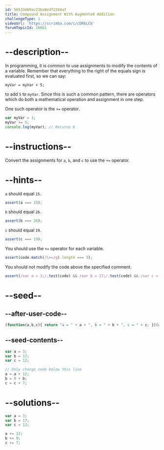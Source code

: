 ```yaml
---
id: 56533eb9ac21ba0edf2244af
title: Compound Assignment With Augmented Addition
challengeType: 1
videoUrl: 'https://scrimba.com/c/cDR6LCb'
forumTopicId: 16661
---
```


# --description--

In programming, it is common to use assignments to modify the contents of a variable. Remember that everything to the right of the equals sign is evaluated first, so we can say:

`myVar = myVar + 5;`

to add `5` to `myVar`. Since this is such a common pattern, there are operators which do both a mathematical operation and assignment in one step.

One such operator is the `+=` operator.

```js
var myVar = 1;
myVar += 5;
console.log(myVar); // Returns 6
```

# --instructions--

Convert the assignments for `a`, `b`, and `c` to use the `+=` operator.

# --hints--

`a` should equal `15`.

```js
assert(a === 15);
```

`b` should equal `26`.

```js
assert(b === 26);
```

`c` should equal `19`.

```js
assert(c === 19);
```

You should use the `+=` operator for each variable.

```js
assert(code.match(/\+=/g).length === 3);
```

You should not modify the code above the specified comment.

```js
assert(/var a = 3;/.test(code) && /var b = 17;/.test(code) && /var c = 12;/.test(code));
```

# --seed--

## --after-user-code--

```js
(function(a,b,c){ return "a = " + a + ", b = " + b + ", c = " + c; })(a,b,c);
```

## --seed-contents--

```js
var a = 3;
var b = 17;
var c = 12;

// Only change code below this line
a = a + 12;
b = 9 + b;
c = c + 7;
```

# --solutions--

```js
var a = 3;
var b = 17;
var c = 12;

a += 12;
b += 9;
c += 7;
```
